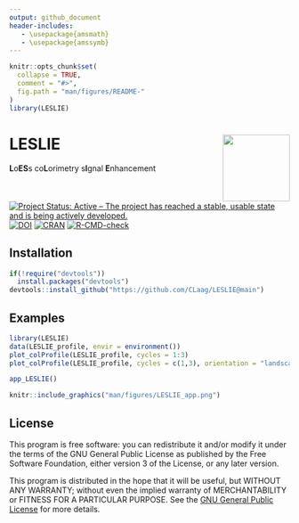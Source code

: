 ```yaml
---
output: github_document
header-includes:
   - \usepackage{amsmath}
   - \usepackage{amssymb}
---
```

<!-- README.md was auto-generated by README.Rmd. Please DO NOT edit by hand!-->

```r
knitr::opts_chunk$set(
  collapse = TRUE,
  comment = "#>",
  fig.path = "man/figures/README-"
)
library(LESLIE)
```

# LESLIE <img width=120px src="man/figures/LESLIE_logo.png" align="right" />

**L**o**ES**s co**L**orimetry s**I**gnal **E**nhancement

[![Project Status: Active – The project has reached a stable, usable
state and is being actively
developed.](https://www.repostatus.org/badges/latest/concept.svg)](https://www.repostatus.org/#concept)
[![DOI](https://zenodo.org/badge/DOI/10.5281/zenodo.7257766.svg)](https://doi.org/10.5281/zenodo.7257766)
[![CRAN](https://www.r-pkg.org/badges/version/LESLIE)](https://cran.r-project.org/package=LESLIE)
[![R-CMD-check](https://github.com/CLaag/LESLIE/workflows/GitHub%20Actions%20CI/badge.svg)](https://github.com/CLaag/LESLIE/actions)

## Installation

```r
if(!require("devtools"))
  install.packages("devtools")
devtools::install_github("https://github.com/CLaag/LESLIE@main")
```

## Examples

```r
library(LESLIE)
data(LESLIE_profile, envir = environment())
plot_colProfile(LESLIE_profile, cycles = 1:3)
plot_colProfile(LESLIE_profile, cycles = c(1,3), orientation = "landscape")
```

```r
app_LESLIE()
```

```r
knitr::include_graphics("man/figures/LESLIE_app.png")
```

## License

This program is free software: you can redistribute it and/or modify it
under the terms of the GNU General Public License as published by the
Free Software Foundation, either version 3 of the License, or any later
version.

This program is distributed in the hope that it will be useful, but
WITHOUT ANY WARRANTY; without even the implied warranty of
MERCHANTABILITY or FITNESS FOR A PARTICULAR PURPOSE. See the [GNU
General Public
License](https://github.com/CLaag/LESLIE/blob/master/LICENSE) for
more details.

